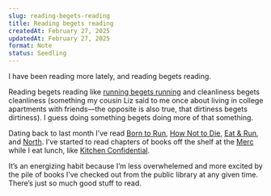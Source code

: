 ```yaml
---
slug: reading-begets-reading
title: Reading begets reading
createdAt: February 27, 2025
updatedAt: February 27, 2025
format: Note
status: Seedling
---
```


I have been reading more lately, and reading begets reading.

Reading begets reading like [running begets running](/reading-like-running) and cleanliness begets cleanliness (something my cousin Liz said to me once about living in college apartments with friends—the opposite is also true, that dirtiness begets dirtiness). I guess doing something begets doing more of that something.

Dating back to last month I’ve read [Born to Run](/born-to-run), [How Not to Die](/how-not-to-die), [Eat & Run](/eat-and-run), and [North](/north). I’ve started to read chapters of books off the shelf at the [Merc](https://mercantilelibrary.com) while I eat lunch, like [Kitchen Confidential](/kitchen-confidential).

It’s an energizing habit because I’m less overwhelemed and more excited by the pile of books I’ve checked out from the public library at any given time. There’s just so much good stuff to read.

